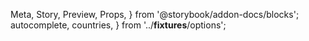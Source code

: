   Meta,
  Story,
  Preview,
  Props,
} from '@storybook/addon-docs/blocks';
  autocomplete,
  countries,
} from '../__fixtures__/options';

<Meta
  title="Forms/Fields/MultiSelect"
  component={MultiSelect}
/>

<Preview>
  <Story name="AsDefault">
    <Form debug initialValues={{ demo: ['CA'] }}>
      <Field
        name="demo"
        type="multiselect"
        options={[...countries, ...countries, ...countries]}
        label="Custom label"
        required
        filter
      />
    </Form>
  </Story>
  <Story name="DisplayLabelAsValue">
    <Form
      debug
      initialValues={{ demo: ['CA', 'UK', 'US'] }}
    >
      <Field
        name="demo"
        type="multiselect"
        options={countries}
        label="Custom label"
        displayLabelAsValue
        required
        filter
      />
    </Form>
  </Story>
</Preview>
